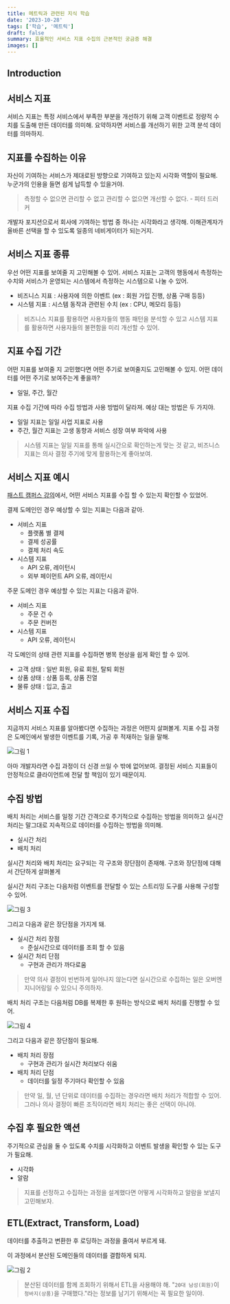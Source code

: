 ```yaml
---
title: 메트릭과 관련된 지식 학습
date: '2023-10-28'
tags: ['학습', '메트릭']
draft: false
summary: 효율적인 서비스 지표 수집의 근본적인 궁금증 해결
images: []
---
```


## Introduction

<TOCInline toc={props.toc} exclude="Introduction" />

## 서비스 지표

서비스 지표는 특정 서비스에서 부족한 부분을 개선하기 위해 고객 이벤트로 정량적 수치를 도출해 만든 데이터를 의미해.
요약하자면 서비스를 개선하기 위한 고객 분석 데이터를 의마하지.

## 지표를 수집하는 이유

자신이 기여하는 서비스가 제대로된 방향으로 기여하고 있는지 시각화 역할이 필요해.
누군가의 인용을 들면 쉽게 납득할 수 있을거야.

> 측정할 수 없으면 관리할 수 없고 관리할 수 없으면 개선할 수 없다. - 피터 드러커

개발자 포지션으로서 회사에 기여하는 방법 중 하나는 시각화라고 생각해.
이해관계자가 올바른 선택을 할 수 있도록 일종의 네비게이터가 되는거지.

## 서비스 지표 종류

우선 어떤 지표를 보여줄 지 고민해볼 수 있어.
서비스 지표는 고객의 행동에서 측정하는 수치와 서비스가 운영되는 시스템에서 측정하는 시스템으로 나눌 수 있어.

- 비즈니스 지표 : 사용자에 의한 이벤트 (ex : 회원 가입 진행, 상품 구매 등등)
- 시스템 지표 : 시스템 동작과 관련된 수치 (ex : CPU, 메모리 등등)

> 비즈니스 지표를 활용하면 사용자들의 행동 패턴을 분석할 수 있고 시스템 지표를 활용하면 사용자들의 불편함을 미리 개선할 수 있어.

## 지표 수집 기간

어떤 지표를 보여줄 지 고민했다면 어떤 주기로 보여줄지도 고민해볼 수 있지.
어떤 데이터를 어떤 주기로 보여주는게 좋을까?

- 일일, 주간, 월간

지표 수집 기간에 따라 수집 방법과 사용 방법이 달라져. 예상 대는 방법은 두 가지야.

- 일일 지표는 일일 사업 지표로 사용
- 주간, 월간 지표는 고생 동향과 서비스 성장 여부 파악에 사용

> 시스템 지표는 일일 지표를 통해 실시간으로 확인하는게 맞는 것 같고, 비즈니스 지표는 의사 결정 주기에 맞게 활용하는게 좋아보여.

## 서비스 지표 예시

[패스트 캠퍼스 강의](https://fastcampus.co.kr/dev_online_bedata)에서, 어떤 서비스 지표를 수집 할 수 있는지 확인할 수 있었어.

결제 도메인인 경우 예상할 수 있는 지표는 다음과 같아.

- 서비스 지표
    - 플랫폼 별 결제
    - 결제 성공률
    - 결제 처리 속도
- 시스템 지표
    - API 오류, 레이턴시
    - 외부 페이먼트 API 오류, 레이턴시

주문 도메인 경우 예상할 수 있는 지표는 다음과 같아.

- 서비스 지표
    - 주문 건 수
    - 주문 컨버전
- 시스템 지표
    - API 오류, 레이턴시

각 도메인의 상태 관련 지표를 수집하면 병목 현상을 쉽게 확인 할 수 있어.

- 고객 상태 : 일반 회원, 유료 회원, 탈퇴 회원
- 상품 상태 : 상품 등록, 상품 진열
- 물류 상태 : 입고, 출고

## 서비스 지표 수집

지금까지 서비스 지표를 알아봤다면 수집하는 과정은 어떤지 살펴볼게.
지표 수집 과정은 도메인에서 발생한 이벤트를 기록, 가공 후 적재하는 일을 말해.

![그림 1](/static/images/study/1.png)

아마 개발자라면 수집 과정이 더 신경 쓰일 수 밖에 없어보여.
결정된 서비스 지표들이 안정적으로 클라이언트에 전달 할 책임이 있기 때문이지.

## 수집 방법

배치 처리는 서비스를 일정 기간 간격으로 주기적으로 수집하는 방법을 의미하고 실시간 처리는 말그대로 지속적으로 데이터를 수집하는 방법을 의미해.

- 실시간 처리
- 배치 처리

실시간 처리와 배치 처리는 요구되는 각 구조와 장단점이 존재해.
구조와 장단점에 대해서 간단하게 살펴볼게

실시간 처리 구조는 다음처럼 이벤트를 전달할 수 있는 스트리밍 도구를 사용해 구성할 수 있어.

![그림 3](/static/images/study/3.png)

그리고 다음과 같은 장단점을 가지게 돼.

- 실시간 처리 장점
    - 준실시간으로 데이터를 조회 할 수 있음
- 실시간 처리 단점
    - 구현과 관리가 까다로움

> 만약 의사 결정이 빈번하게 일어나지 않는다면 실시간으로 수집하는 일은 오버엔지니어링일 수 있으니 주의하자.

배치 처리 구조는 다음처럼 DB를 복제한 후 원하는 방식으로 배치 처리를 진행할 수 있어.

![그림 4](/static/images/study/4.png)

그리고 다음과 같은 장단점이 필요해.

- 배치 처리 장점
    - 구현과 관리가 실시간 처리보다 쉬움
- 배치 처리 단점
    - 데이터를 일정 주기마다 확인할 수 있음

> 만약 일, 월, 년 단위로 데이터를 수집하는 경우라면 배치 처리가 적합할 수 있어. 그러나 의사 결정이 빠른 조직이라면 배치 처리는 좋은 선택이 아니야.

## 수집 후 필요한 액션

주기적으로 관심을 둘 수 있도록 수치를 시각화하고 이벤트 발생을 확인할 수 있는 도구가 필요해.

- 시각화
- 알람

> 지표를 선정하고 수집하는 과정을 설계했다면 어떻게 시각화하고 알람을 보낼지 고민해보자.

## ETL(Extract, Transform, Load)

데이터를 추출하고 변환한 후 로딩하는 과정을 줄여서 부르게 돼.

이 과정에서 분산된 도메인들의 데이터를 결합하게 되지.

![그림 2](/static/images/study/2.png)

> 분산된 데이터를 함께 조회하기 위해서 ETL을 사용해야 해.
> "`20대 남성(회원)`이 `청바지(상품)`을 구매했다."라는 정보를 남기기 위해서는 꼭 필요한 일이야.

